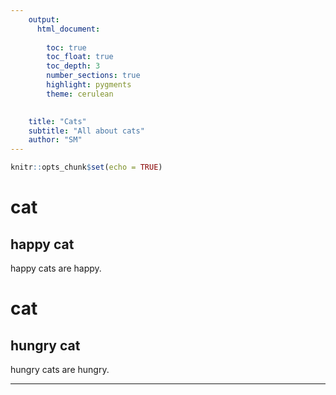 ```yaml
---
    output:
      html_document:
              
        toc: true
        toc_float: true
        toc_depth: 3
        number_sections: true
        highlight: pygments
        theme: cerulean

        
    title: "Cats"
    subtitle: "All about cats"
    author: "SM"
---
```

```r
knitr::opts_chunk$set(echo = TRUE)
```


# cat

## happy cat

happy cats are happy.

# cat

## hungry cat

hungry cats are hungry.


---

